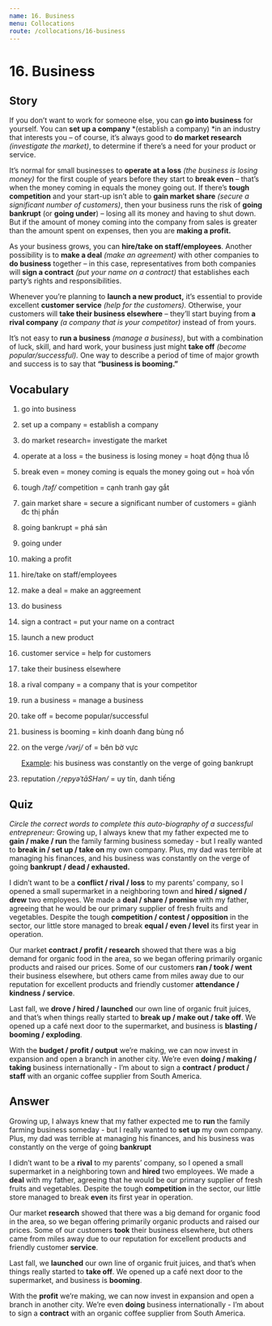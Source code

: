 ```yaml
---
name: 16. Business
menu: Collocations
route: /collocations/16-business
---
```


# 16. Business

## Story

If you don’t want to work for someone else, you can **go into business** for yourself. You can **set up a company** *(establish a company) *in an industry that interests you – of course, it’s always good to **do market research** _(investigate the market)_, to determine if there’s a need for your product or service.

It’s normal for small businesses to **operate at a loss** _(the business is losing money)_ for the first couple of years before they start to **break even** – that’s when the money coming in equals the money going out. If there’s **tough competition** and your start-up isn’t able to **gain market share** _(secure a significant number of customers)_, then your business runs the risk of **going bankrupt** (or **going under**) – losing all its money and having to shut down. But if the amount of money coming into the company from sales is greater than the amount spent on expenses, then you are **making a profit.**

As your business grows, you can **hire/take on staff/employees**. Another possibility is to **make a deal** _(make an agreement)_ with other companies to **do business** together – in this case, representatives from both companies will **sign a contract** _(put your name on a contract)_ that establishes each party’s rights and responsibilities.

Whenever you’re planning to **launch a new product,** it’s essential to provide excellent **customer service** _(help for the customers)._ Otherwise, your customers will **take their business elsewhere** – they’ll start buying from **a rival company** _(a company that is your competitor)_ instead of from yours.

It’s not easy to **run a business** _(manage a business)_, but with a combination of luck, skill, and hard work, your business just might **take off** _(become popular/successful)._ One way to describe a period of time of major growth and success is to say that **“business is booming.”**

## Vocabulary

1. go into business
2. set up a company = establish a company
3. do market research= investigate the market
4. operate at a loss = the business is losing money = hoạt động thua lỗ
5. break even = money coming is equals the money going out = hoà vốn
6. tough _/təf/_ competition = cạnh tranh gay gắt
7. gain market share = secure a significant number of customers = giành đc thị phần
8. going bankrupt = phá sản
9. going under
10. making a profit
11. hire/take on staff/employees
12. make a deal = make an aggreement
13. do business
14. sign a contract = put your name on a contract
15. launch a new product
16. customer service = help for customers
17. take their business elsewhere
18. a rival company = a company that is your competitor
19. run a business = manage a business
20. take off = become popular/successful
21. business is booming = kinh doanh đang bùng nổ
22. on the verge _/vərj/_ of = bên bờ vực

    <u>Example</u>: his business was constantly on the verge of going bankrupt
    
23. reputation _/ˌrepyəˈtāSHən/_ = uy tín, danh tiếng

## Quiz

_Circle the correct words to complete this auto-biography of a successful entrepreneur:_
Growing up, I always knew that my father expected me to **gain / make / run** the family farming business someday - but I really wanted to **break in / set up / take on** my own company. Plus, my dad was terrible at managing his finances, and his business was constantly on the verge of going **bankrupt / dead / exhausted.**

I didn’t want to be a **conflict / rival / loss** to my parents’ company, so I opened a small supermarket in a neighboring town and **hired / signed / drew** two employees. We made a **deal / share / promise** with my father, agreeing that he would be our primary supplier of fresh fruits and vegetables. Despite the tough **competition / contest / opposition** in the sector, our little store managed to break **equal / even / level** its first year in operation.

Our market **contract / profit / research** showed that there was a big demand for organic food in the area, so we began offering primarily organic products and raised our prices. Some of our customers **ran / took / went** their business elsewhere, but others came from miles away due to our reputation for excellent products and friendly customer **attendance / kindness / service**.

Last fall, we **drove / hired / launched** our own line of organic fruit juices, and that’s when things really started to **break up / make out / take off**. We opened up a café next door to the supermarket, and business is **blasting / booming / exploding**.

With the **budget / profit / output** we’re making, we can now invest in expansion and open a branch in another city. We’re even **doing / making / taking** business internationally - I’m about to sign a **contract / product / staff** with an organic coffee supplier from South America.

## Answer

Growing up, I always knew that my father expected me to **run** the family farming business someday - but I really wanted to **set up** my own company. Plus, my dad was terrible at managing his finances, and his business was constantly on the verge of going **bankrupt**

I didn’t want to be a **rival** to my parents’ company, so I opened a small supermarket in a neighboring town and **hired** two employees. We made a **deal** with my father, agreeing that he would be our primary supplier of fresh fruits and vegetables. Despite the tough **competition** in the sector, our little store managed to break **even** its first year in operation.

Our market **research** showed that there was a big demand for organic food in the area, so we began offering primarily organic products and raised our prices. Some of our customers **took** their business elsewhere, but others came from miles away due to our reputation for excellent products and friendly customer **service**.

Last fall, we **launched** our own line of organic fruit juices, and that’s when things really started to **take off**. We opened up a café next door to the supermarket, and business is **booming**.

With the **profit** we’re making, we can now invest in expansion and open a branch in another city. We’re even **doing** business internationally - I’m about to sign a **contract** with an organic coffee supplier from South America.

